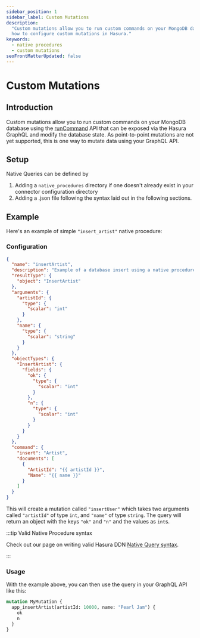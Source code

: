 ```yaml
---
sidebar_position: 1
sidebar_label: Custom Mutations
description:
  "Custom mutations allow you to run custom commands on your MongoDB database using the runCommand API. This page explains
  how to configure custom mutations in Hasura."
keywords:
  - native procedures
  - custom mutations
seoFrontMatterUpdated: false
---
```


# Custom Mutations

## Introduction

Custom mutations allow you to run custom commands on your MongoDB database using the [runCommand][MongoDB: runCommand]
API that can be exposed via the Hasura GraphQL and modify the database state. As point-to-point mutations are not yet
supported, this is one way to mutate data using your GraphQL API.

## Setup

Native Queries can be defined by
1. Adding a `native_procedures` directory if one doesn't already exist in your connector configuration directory
2. Adding a .json file following the syntax laid out in the following sections.

## Example

Here's an example of simple `"insert_artist"` native procedure:

### Configuration

```json
{
  "name": "insertArtist",
  "description": "Example of a database insert using a native procedure",
  "resultType": {
    "object": "InsertArtist"
  },
  "arguments": {
    "artistId": {
      "type": {
        "scalar": "int"
      }
    },
    "name": {
      "type": {
        "scalar": "string"
      }
    }
  },
  "objectTypes": {
    "InsertArtist": {
      "fields": {
        "ok": {
          "type": {
            "scalar": "int"
          }
        },
        "n": {
          "type": {
            "scalar": "int"
          }
        }
      }
    }
  },
  "command": {
    "insert": "Artist",
    "documents": [
      {
        "ArtistId": "{{ artistId }}",
        "Name": "{{ name }}"
      }
    ]
  }
}
```

This will create a mutation called `"insertUser"` which takes two arguments called `"artistId"` of type `int`, and
`"name"` of type `string`. The query will return an object with the keys `"ok"` and `"n"` and the values as `int`s.

:::tip Valid Native Procedure syntax

Check out our page on writing valid Hasura DDN [Native Query syntax](/connectors/mongodb/native-procedures/syntax.mdx).

:::

### Usage

With the example above, you can then use the query in your GraphQL API like this:

```graphql
mutation MyMutation {
  app_insertArtist(artistId: 10000, name: "Pearl Jam") {
    ok
    n
  }
}
```

[MongoDB: runCommand]: https://www.mongodb.com/docs/manual/reference/method/db.runCommand
